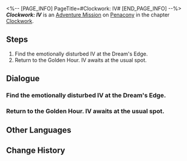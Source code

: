 <%-- [PAGE_INFO]
PageTitle=#Clockwork: IV#
[END_PAGE_INFO] --%>
{{Stub|Dialogue.}}
{{Mission Infobox
|id            = 4240314
|title         = 
|image         = <!--Mission Clockwork IV.png-->
|type          = Adventure
|event_name    = 
|chapter       = Clockwork
|requirements  = [[Trailblaze Mission]] ''[[Gentleness, the Name of Nocturne]]'' completed
|summary       = <!--official mission summary from Fate's Atlas-->
|characters    = Trailblazer
|startLocation = [[Penacony]] - [[Golden Hour]]
|world         = Penacony
|area          = Golden Hour
|prev          = 
|next          = 
|rewards       = Trailblaze EXP*100; Stellar Jade*10; Traveler's Guide*3; Clock Credits*180; Credit*20,000
}}
'''''Clockwork: IV''''' is an [[Adventure Mission]] on [[Penacony]] in the chapter [[Clockwork]].

==Steps==
# Find the emotionally disturbed IV at the Dream's Edge.
# Return to the Golden Hour. IV awaits at the usual spot.

<!--
==Gameplay Notes==

--><!--
==Trial Character==

-->
==Dialogue==
{{Stub Dialogue}}
{{Dialogue End}}

===Find the emotionally disturbed IV at the Dream's Edge.===
{{Mission Description|type=adventure|location=Dream's Edge|update|Tick... tock! Quick, adjust the hands... Tick, tock!<br />People's minds await your exploration. Help them regain their true selves!}}
{{Dialogue Start}}
:{{tx}}
{{Dialogue End}}

===Return to the Golden Hour. IV awaits at the usual spot.===
{{Dialogue Start}}
:{{tx}}
{{Dialogue End}}

==Other Languages==
{{Other Languages
|en   = Clockwork: IV
|zhs  = 钟表把戏：埃韦
|zht  = 鐘錶把戲：埃韋
|ja   = クロックトリック：アイヴ
|ko   = 시계 트릭: 이브
|es   = Trucorreloj: Alwin
|fr   = Pouvoir de la Pendule&nbsp;: IV
|ru   = Заводной механизм: Айви
|th   = กลนาฬิกา: IV
|vi   = Thủ Thuật Đồng Hồ: IV
|de   = Uhrwerk: IV
|id   = Clockwork: IV
|pt   = Truquelógio: IV
}}

==Change History==
{{Change History|2.0}}
